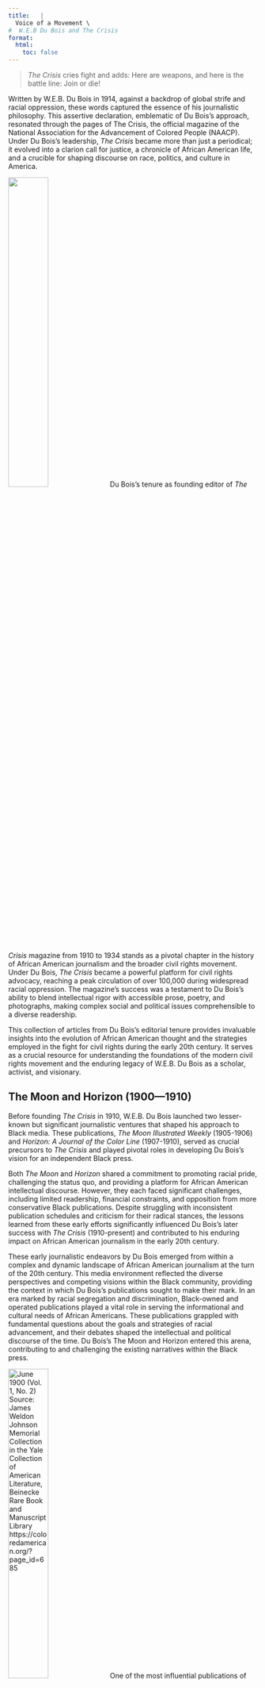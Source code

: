 ```yaml
---
title:   |
  Voice of a Movement \
#  W.E.B Du Bois and The Crisis
format:
  html:
    toc: false
---
```


<div class="draft-watermark">



> *The Crisis* cries fight and adds: Here are weapons, and here is the battle line: Join or die!

Written by W.E.B. Du Bois in 1914, against a backdrop of global strife and racial oppression, these words captured the essence of his journalistic philosophy. This assertive declaration, emblematic of Du Bois's approach, resonated through the pages of <span class="small-caps">The Crisis</span>, the official magazine of the National Association for the Advancement of Colored People (NAACP). Under Du Bois's leadership, *The Crisis* became more than just a periodical; it evolved into a clarion call for justice, a chronicle of African American life, and a crucible for shaping discourse on race, politics, and culture in America.



![](/Images/bdr-507789.jpeg ""){width=40% .left}
Du Bois's tenure as founding editor of *The Crisis* magazine from 1910 to 1934 stands as a pivotal chapter in the history of African American journalism and the broader civil rights movement.  Under Du Bois, *The Crisis* became a powerful platform for civil rights advocacy, reaching a peak circulation of over 100,000 during widespread racial oppression. The magazine's success was a testament to Du Bois's ability to blend intellectual rigor with accessible prose, poetry, and photographs, making complex social and political issues comprehensible to a diverse readership.

</div>

This collection of articles from Du Bois's editorial tenure provides invaluable insights into the evolution of African American thought and the strategies employed in the fight for civil rights during the early 20th century. It serves as a crucial resource for understanding the foundations of the modern civil rights movement and the enduring legacy of W.E.B. Du Bois as a scholar, activist, and visionary.




## The Moon and Horizon <span class="nowrap">(1900—1910)</span>

Before founding *The Crisis* in 1910, W.E.B. Du Bois launched two lesser-known but significant journalistic ventures that shaped his approach to Black media. These publications, *The Moon Illustrated Weekly* (1905-1906) and *Horizon: A Journal of the Color Line* (1907-1910), served as crucial precursors to *The Crisis* and played pivotal roles in developing Du Bois's vision for an independent Black press.

Both *The Moon* and *Horizon* shared a commitment to promoting racial pride, challenging the status quo, and providing a platform for African American intellectual discourse. However, they each faced significant challenges, including limited readership, financial constraints, and opposition from more conservative Black publications. Despite struggling with inconsistent publication schedules and criticism for their radical stances, the lessons learned from these early efforts significantly influenced Du Bois's later success with *The Crisis* (1910-present) and contributed to his enduring impact on African American journalism in the early 20th century.

These early journalistic endeavors by Du Bois emerged from within a complex and dynamic landscape of African American journalism at the turn of the 20th century. This media environment reflected the diverse perspectives and competing visions within the Black community, providing the context in which Du Bois's publications sought to make their mark. In an era marked by racial segregation and discrimination, Black-owned and operated publications played a vital role in serving the informational and cultural needs of African Americans. These publications grappled with fundamental questions about the goals and strategies of racial advancement, and their debates shaped the intellectual and political discourse of the time. Du Bois's The Moon and Horizon entered this arena, contributing to and challenging the existing narratives within the Black press.

![](/Images/335692732_217716107420380_3478088606202613196_n.jpg "June 1900 (Vol. 1, No. 2) Source: James Weldon Johnson Memorial Collection in the Yale Collection of American Literature, Beinecke Rare Book and Manuscript Library https://coloredamerican.org/?page_id=685"){width=40% .right}
One of the most influential publications of this period was <span class="small-caps">The Colored American Magazine</span>, founded in 1900 as the first major African American journal of the new century. Under the editorship of Pauline Hopkins from 1900 to 1904, the magazine aimed to cultivate a national Black readership and promote racial pride and unity. Hopkins used the platform to explore Black history, critique the exclusion of African American experiences from mainstream textbooks, and encourage a Black literary renaissance. The magazine's coverage of politics, business, education, and religion, alongside its inclusion of historical materials and fiction, set a significant precedent for later publications.

However, the Black press of this era was divided by ideological differences, particularly between supporters of Booker T. Washington's accommodationist philosophy and those who advocated for more direct challenges to racial injustice. Washington exerted considerable influence over several publications, often using them to promote his views on economic development as the primary means of racial progress. This influence was not always transparent, as in the case of *The Colored American Magazine*, which Washington secretly subsidized after Hopkins' departure in 1904.

![](/Images/Cover_page_of_Voice_of_the_Negro_Magazine_Vol_3,_1906.png "By Editors: J.W.E Bowen Jesse Max Barber(Life time: 1904-1907) - Original publication: Hertel, Jenkins, and CompanyImmediate source: https://modernistmagazines.org/american/the-voice-of-the-negro/#1464124281476-e258061f-11950739-cbd6, Public Domain, https://en.wikipedia.org/w/index.php?curid=65826315"){width=40% .left}
In contrast, more radical voices found expression in publications like *The Voice of the Negro*, launched in Atlanta in 1904 as the first Black-edited journal in the South. Under the editorship of J. Max Barber, *The Voice of the Negro* became a platform for more confrontational expressions of racial politics, featuring articles by Du Bois that critiqued Washington's approach. The magazine's outspoken nature made it a target for pressure from Washington and his supporters, foreshadowing the challenges Du Bois would face in his own journalistic endeavors.

The challenges faced by independent Black journalism in this period are illustrated by the fates of these publications. The Colored American Magazine ceased publication in 1910 after losing Washington's support, while The Voice of the Negro, forced to relocate to Chicago after the 1906 Atlanta race riot, ended its run in 1907. These closures highlight the financial and political pressures that constrained African American publications, providing context for the significance of Du Bois's subsequent journalistic efforts.

It was in this complex and contentious media landscape that W.E.B. Du Bois launched his own journalistic ventures, The Moon Illustrated Weekly and Horizon. These publications emerged as attempts to provide alternatives to the Washington-influenced press, offering platforms for more radical political expression and cultural exploration. Du Bois's efforts were part of a broader struggle within the Black press to define the means and ends of racial advancement in America.

![](/Images/The_Moon_1_14_906.jpg ""The Moon, Memphis, 1:14, 1906" (2021). Documents. 16.
https://digitalcommons.memphis.edu/speccoll-mss-wtennhistsoc1/16"){width=40% .right}
In December 1905, W.E.B. Du Bois, along with partners Edward L. Simon and Harry Pace, launched The Moon Illustrated Weekly in Memphis, Tennessee, marking a significant milestone as the first illustrated weekly magazine for African Americans. With an initial investment of $3,000, The Moon aimed to interpret what Du Bois called a "new race consciousness" to the world, reflecting the growing self-awareness and cultural pride within the Black community.

The content of The Moon was diverse and ambitious. It featured news items on Africa, reprints from other publications, biographical sketches of notable African Americans, and thought-provoking editorials. The magazine also showcased illustrations, likely drawn by Du Bois himself, and carried advertisements from Black-owned businesses in Memphis and Atlanta. A notable piece published in The Moon was a tribute to the late poet Paul Laurence Dunbar, reflecting the magazine's commitment to celebrating African American culture and achievement.

However, The Moon faced significant challenges from its inception. Its controversial nature and radical stance limited its audience to between 250 and 500 subscribers, creating financial constraints for the expensive publication. This small readership, combined with limited resources, put immense pressure on the venture. Moreover, Du Bois's commitments to other activities prevented him from dedicating sufficient time to editing the magazine, further complicating its operations

The reception of The Moon was mixed. While it elicited commentary and sparked discussions in the Black press, it also faced mockery from accommodationist periodicals that highlighted its financial struggles. Despite its short lifespan, ending in the summer of 1906, The Moon set an important precedent for African American illustrated journalism. 

![](/Images/horizon.jpg){width=40% .left}Following the demise of The Moon, Du Bois swiftly launched his next journalistic venture. In January 1907, Horizon: A Journal of the Color Line began publication in Washington, D.C., later relocating to Alexandria, Virginia. Owned and operated by Freeman Murray and Lafayette M. Hershaw, with Du Bois serving as editor, Horizon provided a more enduring platform for Du Bois's views and those of the Niagara Movement, a civil rights organization he had co-founded in 1905 to oppose racial segregation and disenfranchisement.

Horizon represented a significant evolution in Du Bois's journalistic approach. It featured sharper critiques and covered a wider range of topics than its predecessor. The magazine's content was notably more memorable, with contributions from talented writers like L.M. Hershaw and F.H.M. Murray. Du Bois's "Over-Look" section became increasingly controversial, challenging the status quo and proposing political alternatives to the dominant narratives of the time.

![](/Images/socialist_of_the_path2.jpg){width=40% .left}
Horizon's content reflected Du Bois's increasingly bold editorial stance. The magazine published a scathing critique of Thomas Fortune, a close associate of Booker T. Washington and editor of *The New York Age*, and openly criticized President Theodore Roosevelt's positions on racial issues. Moreover, it expanded its scope beyond domestic concerns. The magazine covered global issues affecting Black people, including peonage and imperialism, reflecting Du Bois's growing interest in international affairs and their impact on the African diaspora. Additionally, Horizon became a vehicle for Du Bois's evolving views on socialism and labor rights, topics that would become increasingly central to his intellectual and activist work in later years.

<figure class="right" style="width: 40%;">
![](/Images/horizon_payments.jpg "Du Bois, W. E. B. (William Edward Burghardt), 1868-1963. Letter from W. E. B. Du Bois to A. B. Humphrey, March 29, 1909. W. E. B. Du Bois Papers (MS 312). Special Collections and University Archives, University of Massachusetts Amherst Libraries"){width=100% .right}
  <figcaption>
    A 1909 letter from Du Bois annoucing a temporary suspension of *The Horizon* because of "lax business methods."
  </figcaption>
</figure>

Despite its intellectual richness, Horizon faced persistent financial difficulties. Du Bois rejected the idea of subsidies, considering them "degrading and dangerous," which meant the magazine had to rely on its readership for support. The editors worked without salaries and often covered the annual deficit out of their own pockets. Du Bois repeatedly appealed to readers for donations and additional subscribers to keep the magazine afloat.

The experiences gained from publishing The Moon and Horizon were invaluable in shaping Du Bois's approach to journalism and his understanding of the challenges facing independent Black publications. These ventures demonstrated the difficulty of sustaining a magazine that advocated for unpopular causes without a solid financial base or institutional support.

The financial struggles of both magazines highlighted the economic realities of the African American community at the time. Du Bois's frustration with the lack of support from the Black community for independent publications like Horizon underscored the complex relationship between radical Black intellectuals and the broader African American population, a tension that would continue to shape his approach to activism and journalism in the years to come.


###  Establishing *The Crisis* <span class="nowrap">(1910-1915)</span>

The early 20th century marked a pivotal moment in the struggle for civil rights in the United States, with the formation of the National Association for the Advancement of Colored People (NAACP) in 1909 and the subsequent launch of its official magazine, *The Crisis*, in 1910. This period saw W.E.B. Du Bois transition from his academic role at Atlanta University to become a leading figure in the nascent civil rights movement, utilizing his position as editor of *The Crisis* to shape public opinion and challenge prevailing racial attitudes.

![](/Images/nnc_ticket.jpg){width=40% .right}*The Crisis* emerged from the broader context of the NAACP's formation, which itself was a response to escalating racial tensions, exemplified by the 1908 race riots in Springfield, Illinois. This violent outbreak in Abraham Lincoln's hometown shocked both Black and white reformers, prompting journalist William English Walling to call for a national conference to address racial issues. The resulting National Negro Conference, held in New York City on May 31 and June 1, 1909, brought together a diverse coalition of civil rights activists, both Black and white, committed to challenging racial discrimination through legal and political means. Attendees included prominent figures such as Ida B. Wells-Barnett, William Monroe Trotter, and W.E.B. Du Bois, alongside white philanthropists and social reformers. This interracial composition distinguished the NAACP from earlier civil rights organizations and set the stage for a more assertive approach to activism. The conference led to the formal establishment of the NAACP in 1909, with the organization promising to vigorously oppose racial hatred and prejudice. 

W.E.B. Du Bois, already a renowned scholar and author, was recruited to join the executive committee as its only African American member and appointed as the director of Publications and Research. Du Bois, who had been influential in shaping the thoughts of many of the NAACP's white organizers through his writings and lectures, saw the organization as an opportunity to challenge Booker T. Washington's accommodationist approach to race relations. When offered the position of Director of Publicity and Research at the NAACP, Du Bois viewed it as a chance to guide educated African American opinion and to fight for civil rights more directly than he could in his academic position. 

However, not all prominent activists found such a welcoming place within the nascent organization. Despite her considerable skills and experience in journalism and civil rights advocacy, Ida B. Wells found herself sidelined in the early days of the NAACP. Wells, who had gained international recognition for her anti-lynching campaigns and her work as editor and co-owner of the Memphis Free Speech newspaper, was not included in the original list of NAACP founders. This exclusion was particularly striking given her extensive experience in investigative journalism, her powerful writing on racial injustice, and her established network of supporters both in the United States and abroad. While the exact reasons for her omission remain disputed, with Du Bois later implying it was Wells' choice and Wells asserting in her autobiography that she was deliberately excluded, the incident highlighted the complex dynamics of race, gender, and power within the early civil rights movement. Despite these internal tensions, Du Bois pressed forward with his plans for the NAACP's official publication.

Du Bois's vision for *The Crisis* was multifaceted. He intended the magazine to serve as a platform for recording important events affecting race relations, reviewing opinions and literature on race issues, providing a forum for articles, and advocating for equal rights regardless of color. This ambitious scope reflected Du Bois's belief in the power of informed public opinion to drive social change.

The initial funding and support for *The Crisis* were uncertain. The NAACP did not have funds allocated for the publication initially, but Oswald Garrison Villard, owner of the New York Evening Post and The Nation, provided office space and provisional support. This precarious financial situation underscored the challenges faced by civil rights organizations in the early 20th century and the determination of individuals like Du Bois to persevere despite limited resources.

The first issue of *The Crisis* was published on November 1, 1910, with a modest circulation of 1,000 copies and a subscription price of $1 per year. Despite initial skepticism about the magazine's potential success, *The Crisis* quickly gained popularity. By December 1910, Du Bois had doubled the number of pages and increased the print run to 2,500 copies. The magazine's circulation grew rapidly, reaching 3,000 in January 1911, 4,000 in February, and 6,000 in March. By April 1912, circulation had soared to 22,500 copies.


*The Crisis* provided comprehensive coverage of civil rights issues, with a particular focus on lynching and racial violence. Du Bois used the magazine to expose the dangers of race prejudice and to advocate for legal and political solutions to racial inequality. However, his vision for *The Crisis* extended far beyond merely reporting NAACP activities, which led to tensions within the organization. While some NAACP board members wanted the magazine to function primarily as an organizational newsletter, Du Bois saw it as a powerful tool for inspiring and mobilizing the African American community. This approach was reflected in the magazine's diverse content. The "Along the Color Line" section contained news items about Black individuals, similar to a small-town newspaper, while the "Opinion" section featured Du Bois's commentary on important events from the perspective of various newspapers. He insisted that *The Crisis* needed to impart a larger vision, preparing the ground for widespread organization and civil rights activism. Du Bois argued that this broad, often provocative editorial approach was essential for building the NAACP's presence and influence. He believed that without the magnetism and inspiration provided by *The Crisis*, the NAACP would struggle to achieve its larger goals. This stance often put him at odds with those who preferred a more cautious, less controversial publication. 

Du Bois's writing style and approach were central to the development of *The Crisis*'s distinctive editorial voice. He used the magazine to challenge Booker T. Washington's accommodationist approach and to promote a more militant stance on civil rights. Du Bois's editorials were often controversial and confrontational, addressing taboo subjects like interracial marriage and critiquing not just white racism but also Black institutions he saw as ineffective.

While The Crisis primarily targeted an educated Black audience, featuring articles on topics such as "Colored High Schools," "Women's Clubs," and "The Colored College Athlete," Du Bois also sought to make the magazine accessible to a broader readership. He balanced intellectual content with practical information and news relevant to African American communities of various educational backgrounds. This approach allowed The Crisis to appeal to a diverse readership, covering a wide range of topics including lynching, women's suffrage, labor issues, and socialism.

The use of photographs and artwork in The Crisis was innovative for its time and played a crucial role in shaping the magazine's visual identity. Du Bois recognized the power of visual representation in challenging racial stereotypes and promoting Black achievement. The magazine often featured portraits of successful African Americans, contributing to a positive image of Black culture and accomplishment. This visual strategy complemented the diverse content, further enhancing the magazine's appeal and impact.

*The Crisis* also benefited from the contributions of key staff members and collaborators. Mary Maclean, a journalist for the New York Times, served as the managing editor, while Robert N. Wood, an African American printer, produced the magazine at a reduced cost. This combination of editorial expertise and practical support was crucial in establishing *The Crisis* as a reputable and influential publication.

The magazine's impact on African American communities was significant. Many readers, particularly those from the growing Black middle class, regarded *The Crisis* reverently. It served as a source of information, inspiration, and racial pride, with families often reading it aloud and preserving issues for future reference.

In contrast, the reaction from white readers and critics to *The Crisis* was mixed, reflecting broader tensions within the NAACP. While some progressive whites supported the magazine's mission, others were alarmed by its provocative content and militant stance on civil rights. The success and influence of *The Crisis*, though beneficial to the NAACP's overall mission, generated significant conflicts between Du Bois and white NAACP officials, particularly Oswald Garrison Villard. As chairman of the NAACP board and an experienced newspaper owner, Villard sought to exert control over *The Crisis*, viewing it as subject to his authority. Du Bois, however, fiercely guarded his editorial independence, insisting that his role transcended that of a mere employee. Their clashes extended beyond editorial matters to issues of financial management and Du Bois's allocation of time between *The Crisis* and other NAACP duties. The NAACP board, composed primarily of progressive white members, often found Du Bois's content too inflammatory and worried about its potential to alienate white supporters and distract from the organization's legal and organizational work. These conflicts intensified over time, culminating in Villard's resignation as board chairman in 1913. Despite attempts to limit Du Bois's autonomy, including the official incorporation of *The Crisis* as a separate entity from the NAACP in 1914, the board ultimately had to accommodate Du Bois's leadership of the magazine. This was largely due to *The Crisis*'s crucial role in mobilizing African American support and its early financial success. This ongoing struggle reflected deeper tensions within the civil rights movement about the appropriate strategies for achieving racial equality, the balance between protest and accommodation, and the role of Black leadership within interracial organizations.

##  War and Its Aftermath <span class="nowrap">(1916-1923)</span>

As the United States entered World War I, *The Crisis* under Du Bois's editorship became a vital platform for reporting on the experiences of African American soldiers and the broader impact of the war on the black community. The magazine provided extensive coverage of military segregation and discrimination, highlighting the paradox of African Americans fighting for democracy abroad while facing systemic racism at home. Du Bois used *The Crisis* to document instances of mistreatment and harassment faced by black soldiers in training camps across the country, including incidents in Georgia, Kansas, and Texas.

However, Du Bois's wartime stance was not without controversy. In July 1918, he penned the editorial "[Close Ranks](Volumes/16/03/close_ranks.html)," urging African Americans to set aside their grievances and support the war effort. This position, which seemed to contradict Du Bois's previous advocacy for immediate civil rights reforms, drew sharp criticism from many African Americans and NAACP members. The controversy was further fueled by Du Bois's consideration of a military intelligence position, leading to accusations of a quid pro quo arrangement. Although Du Bois denied any connection between the editorial and the job offer, the incident damaged his reputation and led to increased scrutiny of *The Crisis* by the NAACP board.

Despite this setback, Du Bois continued to use *The Crisis* as a platform for investigating and reporting on the treatment of African American troops. In December 1918, he traveled to France as part of the official press delegation to the Paris Peace Conference, where he gathered information on the experiences of black soldiers. The May 1919 issue of *The Crisis*, which included Du Bois's influential editorial "[Returning Soldiers](Volumes/18/01/returning_soldiers.html)" and documents about the mistreatment of black troops, sold a record 106,000 copies, demonstrating the magazine's growing influence and readership.

The aftermath of World War I brought new challenges for African Americans, as racial violence escalated across the United States. *The Crisis* played a crucial role in documenting and responding to the wave of racial violence known as the "Red Summer" of 1919. Du Bois used the magazine to report on the numerous race riots and lynchings that occurred during this period, providing detailed accounts and analysis of events in cities like East St. Louis, Illinois, and Houston, Texas. *The Crisis*'s coverage of these incidents not only informed its readers but also served as a call to action, advocating for federal anti-lynching legislation and other measures to protect African American lives and rights.

The Great Migration, a massive movement of African Americans from the rural South to urban areas in the North and West, was a defining phenomenon of early 20th-century American history. Du Bois, recognizing the importance of this movement, devoted considerable attention to covering its various aspects in the pages of *The Crisis*. In early 1917, Du Bois undertook a personal journey through the southern states to gather firsthand information on the migration. This investigative trip reflected his commitment to empirical research, a hallmark of his earlier academic work. By traveling to the source of the migration, Du Bois aimed to provide Crisis readers with accurate, nuanced reporting on the factors driving African Americans to leave the South and the challenges they faced in doing so Du Bois's views on the Great Migration, as expressed in *The Crisis*, were complex and evolving. While he encouraged resourceful African Americans to seek better opportunities in the North, he also acknowledged the significant challenges that awaited migrants in their new urban environments. 

The magazine's reporting on the Great Migration went beyond mere demographic analysis. It explored the social, economic, and political implications of this mass movement. Articles in *The Crisis* examined how the influx of African Americans was changing northern cities, the reception migrants received from both white and established black communities, and the impact of the migration on labor markets and racial dynamics in both the North and South.

During this period, Du Bois also expanded *The Crisis*'s international focus, connecting the struggles of African Americans to global anti-colonial movements. He organized and presided over the Pan-African Congress in Paris in February 1919, which brought together delegates from 16 nations to discuss issues affecting people of African descent worldwide. The Congress passed resolutions calling for better treatment of African colonies and greater international oversight of colonial administration. Du Bois used *The Crisis* to report on these developments and to promote his vision of pan-Africanism, which sought to unite people of African descent globally in the fight against racism and colonialism.

However, Du Bois's approach to advancing African American interests faced a significant challenge from Marcus Garvey and his Universal Negro Improvement Association (UNIA). Initially cautious, Du Bois observed Garvey's movement without direct confrontation. However, as Garvey's influence grew, Du Bois became increasingly critical. He used *The Crisis* to publish detailed critiques of Garvey's Black Star Line and other UNIA ventures, highlighting the ideological divide between their approaches to racial advancement.

The conflict between Du Bois and Garvey represented a broader struggle within the African American community over strategies for racial advancement and leadership. While Du Bois advocated for integration and civil rights within the United States, Garvey promoted racial separatism and a return to Africa. This ideological divide was reflected in the pages of *The Crisis*, where Du Bois consistently presented his vision for racial advancement, which contrasted sharply with Garvey's approach.

Throughout this period, *The Crisis* continued to grow in influence and reach. By 1919, its monthly circulation exceeded 100,000, surpassing that of other prominent publications like The New Republic and The Nation. The magazine's success allowed Du Bois to expand its content and launch new initiatives, such as The Brownie's Book, a children's magazine aimed at fostering pride and knowledge among young African Americans. The Brownie's Book was revolutionary for its time, offering positive representations of Black children and families that were sorely lacking in mainstream literature. Each issue featured a mix of stories, poems, biographies of notable African Americans, and articles on African and African American history and culture. The magazine encouraged its young readers to take pride in their heritage and to aspire to academic and professional success. Du Bois, along with co-editors Jessie Redmon Fauset and Augustus Granville Dill, ensured that the content was both entertaining and educational, often addressing complex social issues in an age-appropriate manner. Although The Brownie's Book only ran for two years due to financial constraints, its impact was significant. It paved the way for future African American children's literature and demonstrated Du Bois's commitment to uplifting the entire Black community, from the youngest members to the oldest.

However, the early 1920s also brought challenges for *The Crisis* and Du Bois. The magazine experienced a sharp decline in subscribers, dropping from over 100,000 in August 1919 to 53,000 in April 1921. This decline led to financial difficulties and tensions between Du Bois and the NAACP board over the management of the magazine and its relationship to the organization.

##  The Harlem Renaissance and Beyond <span class="nowrap">(1924-1928)</span>

Under Du Bois's leadership, *The Crisis* became a vital platform for nurturing and showcasing African American talent during the Harlem Renaissance. The magazine instituted literary contests and awards, most notably the Krigwa awards, which provided emerging writers and poets with opportunities for recognition and publication. These initiatives were instrumental in discovering and promoting new voices in African American literature, contributing significantly to the cultural flourishing of the period. Du Bois's commitment to fostering black artistic expression was greatly aided by Jessie Redmon Fauset, who served as the magazine's literary editor from 1919 to 1926. Fauset, herself a notable author of the Harlem Renaissance, played a crucial role in identifying and nurturing new talent. Her discerning editorial eye helped launch the careers of several prominent writers, including Langston Hughes, Countee Cullen, and Jean Toomer. Hughes, in particular, gained early recognition when his poem "The Negro Speaks of Rivers" was published in *The Crisis* in 1921, marking the beginning of his career.

*The Crisis*'s influence extended beyond just discovering new talent; it also provided a platform for established intellectuals and artists to reach a wider audience. Zora Neale Hurston, already gaining recognition for her anthropological work and vibrant prose, contributed several pieces to the magazine, further cementing her place in the literary world. Additionally, the sociologist and civil rights activist E. Franklin Frazier found in *The Crisis* a venue for his incisive analyses of racial issues, helping to establish his reputation as a leading scholar in his field.

*The Crisis*'s commitment to fostering black artistic expression extended beyond literature. The magazine regularly featured photographs of prosperous African American citizens and Greek letter organizations, visually reinforcing the idea of racial uplift and cultural refinement that Du Bois championed. This visual representation, combined with the literary content, helped create a comprehensive portrait of African American achievement and potential. The magazine also showcased the work of African American visual artists, providing exposure for painters and sculptors like Aaron Douglas, whose distinctive style became synonymous with the visual aesthetic of the Harlem Renaissance. Augusta Savage, the renowned sculptor, received early recognition in *The Crisis*, which helped propel her career and visibility in the art world.

Moreover, *The Crisis* served as a launching pad for future leaders in various fields. A young Thurgood Marshall, who would later become the first African American Supreme Court Justice, had his early writings published in the magazine, foreshadowing his future role in the civil rights movement. Similarly, Paul Robeson, the multitalented actor, singer, and activist, found in *The Crisis* a platform to express his views on art and politics, contributing to his rising prominence in both cultural and political spheres.

As the Harlem Renaissance progressed, *The Crisis* became a forum for intense debates about the appropriate representation of black life in art and literature. Du Bois articulated his views on this matter in his seminal essay "Criteria of Negro Art," published in *The Crisis*. In this piece, he argued for art that would serve as propaganda for African American advancement, emphasizing the need for positive portrayals that could counteract negative stereotypes.

This stance, however, brought Du Bois into conflict with younger artists who sought to explore the full spectrum of black experience, including aspects that Du Bois and other older intellectuals considered unseemly or detrimental to the race's image. *The Crisis* editor's criticism of works like Claude McKay's "Home to Harlem" for their portrayal of the seedier aspects of black urban life exemplified this generational and ideological divide.

As the 1920s progressed, *The Crisis* began to place increased emphasis on education and economic development within the African American community. The magazine published special annual issues dedicated to higher education, reflecting Du Bois's longstanding belief in the importance of advanced learning for racial progress. These issues reported on developments in black colleges and universities, advocating for increased African American representation in faculty and administration positions.

Simultaneously, *The Crisis* amplified its coverage of African American businesses and economic initiatives. This shift mirrored Du Bois's evolving thoughts on his "Talented Tenth" concept. While he maintained his belief in the importance of higher education, Du Bois began to criticize what he perceived as growing materialism and class distinctions among college-educated African Americans. He used the pages of *The Crisis* to call for a reevaluation of curricula in black colleges, emphasizing the need for vocational training and industrial planning to address the economic challenges faced by the broader African American population.

Du Bois championed the development of what he termed a "closed economic circle" within the African American community. Through *The Crisis*, he encouraged the Talented Tenth to invest in economic projects and establish cooperative businesses to uplift the race. However, these efforts faced challenges due to limited support from the African American middle class, who often prioritized individual advancement over collective economic strategies.

*The Crisis*'s shift in focus during this period reflected broader changes in Du Bois's thinking about racial advancement. While continuing to promote cultural and artistic achievement, the magazine increasingly grappled with the economic realities facing African Americans in the late 1920s. This evolution in editorial direction set the stage for the more radical economic and political positions that Du Bois would adopt in the following decade.

##  Economic Crisis and Ideological Shifts <span class="nowrap">(1929-1932)</span>

The onset of the Great Depression in 1929 marked a pivotal moment for W.E.B. Du Bois and *The Crisis* magazine, ushering in a period of financial struggle and ideological transformation. As the economic downturn gripped the nation, *The Crisis*, like many publications, faced declining circulation and mounting financial pressures. By 1932, the magazine's monthly readership had plummeted to approximately 15,000, a stark contrast to its earlier success. This decline not only threatened the magazine's survival but also compromised Du Bois's editorial independence as *The Crisis* became increasingly reliant on subsidies from the NAACP.

The financial strain experienced by *The Crisis* mirrored the broader economic hardships faced by African American communities across the United States. Du Bois used the magazine as a platform to document and critique the disproportionate impact of the Depression on Black Americans. Through his editorials and articles, he shed light on the exacerbated racial inequalities and the inadequacies of government responses to *The Crisis*. This coverage served not only to inform readers but also to galvanize support for more robust economic interventions targeting African American communities.

As the economic situation deteriorated, Du Bois began to reevaluate his understanding of capitalism and explore alternative economic models. This period saw him delve deeper into the study of Marxism, reflecting a broader trend among African American intellectuals of the time. *The Crisis* became a forum for discussions on socialism, communism, and other progressive economic theories. Du Bois's growing conviction that capitalism had failed led him to advocate for increased government direction of the economy, a position that put him at odds with more conservative elements within the NAACP leadership.

Du Bois's interest in communism and alternative economic models began to take shape well before the economic crisis of 1929. His trip to the Soviet Union in 1926 played a significant role in shaping his views. During this two-month journey, Du Bois was deeply impressed by what he perceived as a society striving for a new way of life through education and equality. He observed the Soviet emphasis on workers' empowerment and noted the apparent lack of racial prejudice. This experience led him to declare that if what he had seen was Bolshevism, then he considered himself a Bolshevik. While he remained cautious about fully embracing communist ideology, the visit sparked a deeper interest in Marxist thought and alternative economic structures. Du Bois began to view class struggle as a dilemma comparable in magnitude to racial issues, though he continued to assert that race relations in America complicated a straightforward application of Marxist class analysis. 

In 1932, *The Crisis* published a significant symposium titled "Negro Editors on Communism," which explored the potential relevance of Marxist thought to the African American experience. This initiative reflected Du Bois's commitment to engaging with radical economic ideas, even as it risked alienating some of the magazine's more moderate readers and supporters. The symposium sparked debates among Black leaders about the most effective economic strategies for advancing racial equality in the context of the Great Depression.

Du Bois's ideological shift extended beyond economic theory to encompass evolving views on race and segregation. As the harsh realities of the Depression highlighted the limitations of existing approaches to racial advancement, Du Bois began to reconsider his stance on racial integration. He increasingly explored concepts of Black self-sufficiency and economic separatism as potential strategies for community development and empowerment.

This exploration of separatist ideas marked a significant departure from Du Bois's earlier emphasis on integration and provoked mixed reactions from NAACP leadership and Crisis readers alike. Some viewed his new direction as a pragmatic response to the economic crisis, while others saw it as a retreat from the organization's core principles of racial equality and integration.

Du Bois's shifting perspectives were reflected in his proposal to reorganize the NAACP to focus more directly on economic issues affecting the African American masses. At the association's annual conference in May 1932, he presented a four-point program calling for decentralization, a positive economic agenda, linking global and American racial issues, and greater youth involvement. This proposal underscored Du Bois's belief that addressing economic inequality was crucial to advancing racial justice.

However, Du Bois's new economic focus and more radical ideological stance met with resistance from Walter White and other NAACP leaders who favored a more moderate approach. This ideological divide contributed to growing tensions between Du Bois and the NAACP board, foreshadowing the eventual end of his tenure at *The Crisis*.

The financial struggles of *The Crisis* came to a head in late 1932, with Du Bois resorting to using part of his own salary to keep the magazine afloat. The NAACP board, faced with dire financial constraints, considered suspending publication entirely. This crisis led to discussions about Du Bois's future role, with NAACP board chair Joel Spingarn arranging for Du Bois to be offered a professorship at Atlanta University for the spring of 1933, anticipating the end of his leadership at *The Crisis*.


##   Final Struggles and Departure <span class="nowrap">(1933-1934)</span>

The twilight years of W.E.B. Du Bois's tenure at *The Crisis* and the NAACP were marked by contentious ideological shifts, organizational conflicts, and ultimately, his departure from the institutions he had helped build. This period from 1933 to 1934 witnessed Du Bois grappling with new economic realities, proposing controversial solutions, and facing increasing opposition from within the civil rights movement he had long championed.

As the Great Depression deepened, Du Bois began to reevaluate his views on race relations and economic strategies for African Americans. In January 1934, he published a provocative article titled "Segregation" in *The Crisis*, arguing that racial segregation could potentially yield positive outcomes if it led to self-sufficiency and development within the Black community. This stance represented a significant departure from the NAACP's longstanding opposition to all forms of segregation.

Du Bois's evolving perspective was further evident in his proposal for new economic programs tailored to African Americans. He advocated for the creation of cooperative and collective economies within the Black community, suggesting that this approach could offer a path to economic empowerment in the face of systemic discrimination. These ideas were influenced by Du Bois's renewed study of Marxist thought, which he believed was necessary to develop a comprehensive social and economic program for African Americans.

The reaction to Du Bois's new positions was swift and largely negative. Many civil rights leaders and activists, including those within the NAACP, viewed his stance on segregation as a betrayal of the organization's core principles. Critics argued that embracing segregation, even as a means to an end, would undermine decades of progress in the fight for racial equality.

Du Bois's controversial views exacerbated existing tensions between him and the NAACP leadership, particularly Walter White. The conflict centered on issues of editorial control and content in *The Crisis*, as well as broader disagreements on organizational strategy and priorities. As early as 1932, Du Bois had been at odds with White and Roy Wilkins over the direction of *The Crisis*. Du Bois resisted attempts to bring the magazine under closer NAACP control, viewing such efforts as threats to his editorial freedom and intellectual independence. The situation deteriorated further when Du Bois used *The Crisis* as a platform to criticize the NAACP's approach to civil rights and to promote his own views on segregation and economic self-reliance.

The ideological rift between Du Bois and the NAACP board widened as he pushed for a fundamental reorganization of the association. Du Bois called for greater involvement of working-class African Americans in the NAACP's decision-making processes and advocated for a more democratic structure within the organization. These proposals were met with resistance from the board, which saw them as challenges to their authority and the established direction of the NAACP.

Personal conflicts also played a role in the deteriorating relationship. Du Bois's critiques of Walter White and other NAACP leaders became increasingly pointed, while White and his allies worked to consolidate their power within the organization. The appointment of Roy Wilkins to the board of *The Crisis* Publishing Company, which Du Bois vehemently opposed, further strained relations.

The culmination of these conflicts came in May 1934 when the NAACP board voted to censor Du Bois and prohibit salaried officers from criticizing the association's policies in *The Crisis*. This move was a direct response to Du Bois's continued advocacy for his controversial views on segregation and economics.
Faced with what he perceived as unacceptable constraints on his intellectual freedom, Du Bois resigned from *The Crisis* and the NAACP on June 26, 1934. In his resignation, he cited his refusal to accept censorship and his belief that the organization had failed to adapt to new economic realities facing African Americans.

The immediate reactions to Du Bois's departure were mixed. While some viewed it as a necessary step to maintain the NAACP's ideological consistency, others saw it as the loss of a powerful and influential voice in the civil rights movement. The Baltimore Afro-American newspaper, reflecting a sentiment shared by some, suggested that it was time for Du Bois to retire, indicating a generational shift in civil rights leadership.

Despite the controversy surrounding his departure, Du Bois's long-term impact on civil rights journalism and activism through his work at *The Crisis* was profound and lasting. Over his 24-year tenure, he had transformed *The Crisis* into a powerful platform for African American intellectual discourse, cultural expression, and political advocacy. The magazine had played a crucial role in shaping public opinion, nurturing Black literary talent during the Harlem Renaissance, and providing a forum for debates on strategies for advancing civil rights.

Du Bois's emphasis on economic issues and his willingness to challenge orthodox thinking, even when it led to his ouster, helped broaden the scope of civil rights activism. His departure from the NAACP marked a shift in the organization's approach under Walter White's leadership, with a renewed focus on legal strategies and integration. In the years following Du Bois's resignation, the NAACP grappled with the issues he had raised, forming a committee to reassess its program and address the economic challenges facing Black Americans during the Great Depression. While not all of Du Bois's ideas were adopted, his influence continued to be felt in ongoing debates within the civil rights movement about the best strategies for achieving racial equality and economic justice.

W.E.B. Du Bois's departure from *The Crisis* in 1934 marked the end of an era, but the impact of his quarter-century at the helm of this influential publication reverberates to this day. Through the articles collected in this site, we have traced the evolution of Du Bois's thought, from his early advocacy for civil rights and integration to his later exploration of economic separatism and critique of capitalism.

Du Bois's tenure at *The Crisis* was characterized by an unwavering commitment to intellectual rigor, a willingness to challenge orthodoxies—including his own—and a deep-seated belief in the power of the written word to effect social change. His editorial vision expanded the boundaries of civil rights discourse, interweaving issues of race with questions of class, gender, and global politics.

The legacy of Du Bois's work at *The Crisis* extends far beyond the pages of the magazine. His journalistic endeavors laid the groundwork for future generations of African American writers and activists, demonstrating the crucial role of an independent Black press in articulating and advancing the cause of racial justice. Moreover, the issues Du Bois grappled with in these pages, economic inequality, political representation, cultural identity, and the global dimensions of racial oppression, remain strikingly relevant in our contemporary context. His sophisticated analyses and sometimes controversial positions continue to provoke thought and debate, challenging us to reconsider our approaches to persistent social problems.

In revisiting these articles, we gain not only a deeper understanding of a critical period in African American history but also valuable insights into the ongoing struggle for equality and justice. Du Bois's legacy, as reflected in these pages, continues to inspire and challenge us, urging us to confront the complexities of race and power with the same intellectual rigor and moral conviction that he brought to the pages of *The Crisis*.


## Resources

::: bibliography

Alexander, Shawn Leigh. 2014. "The Crisis: A Record of the Darker Races: An Introduction." In *Protest and Propaganda: W. E. B. Du Bois, The Crisis, and American History*, edited by A. H. Kirschke and P. L. Sinitiere. Columbia: University of Missouri Press.

Du Bois, W.E.B. 1940. *Dusk of Dawn: An Essay Toward an Autobiography of a Race Concept*. New York: Harcourt, Brace.

Fultz, Michael. 1995. "'The Morning Cometh': African-American Periodicals, Education, and the Black Middle Class, 1900-1930." *The Journal of Negro History* 80(3):97-112.

Johnson, Arthur and Ronald M. Johnson. 1977. "Away From Accomodation: Radical Editors and Protest Journalism, 1900-1910." *The Journal of Negro History* 62(4):325-338.

Kirschke, Amy Helene and Phillip Luke Sinitiere. 2014. "W. E. B. Du Bois as Print Propagandist." In *Protest and Propaganda: W. E. B. Du Bois, The Crisis, and American History*, edited by A. H. Kirschke and P. L. Sinitiere. Columbia: University of Missouri Press.

Lewis, David Levering. 1993. *W.E.B. Du Bois: Biography of a Race, 1868-1919*. New York: Henry Holt & Co.

---. 2000. *W.E.B. Du Bois: The Fight for Equality and the American Century, 1919-1963*. New York: Henry Holt & Co.

Partington, Paul G. 1963. "The Moon Illustrated Weekly-The Precursor of The Crisis." *The Journal of Negro History* 48(3):206-216.

Rudwick, Elliott M. 1958. "W. E. B. Du Bois in the Role of Crisis Editor." *The Journal of Negro History* 43(3):214-240.

---.  1958. "Du Bois' Last Year as Crisis Editor." *The Journal of Negro Education* 27(4):526-533.

---.  [1960] 1977. *Propagandist of the Negro Protest*. 2nd ed. New York: Atheneum.

Williams, Robert W. 2014. "W. E. B. Du Bois and Positive Propaganda: A Philosophical Prelude to His Editorship of The Crisis." In *Protest and Propaganda: W. E. B. Du Bois, The Crisis, and American History*, edited by A. H. Kirschke and P. L. Sinitiere. Columbia: University of Missouri Press.

Wolters, Raymond. 2002. *Du Bois and His Rivals*. Columbia, MO: University of Missouri Press.

:::

</div>